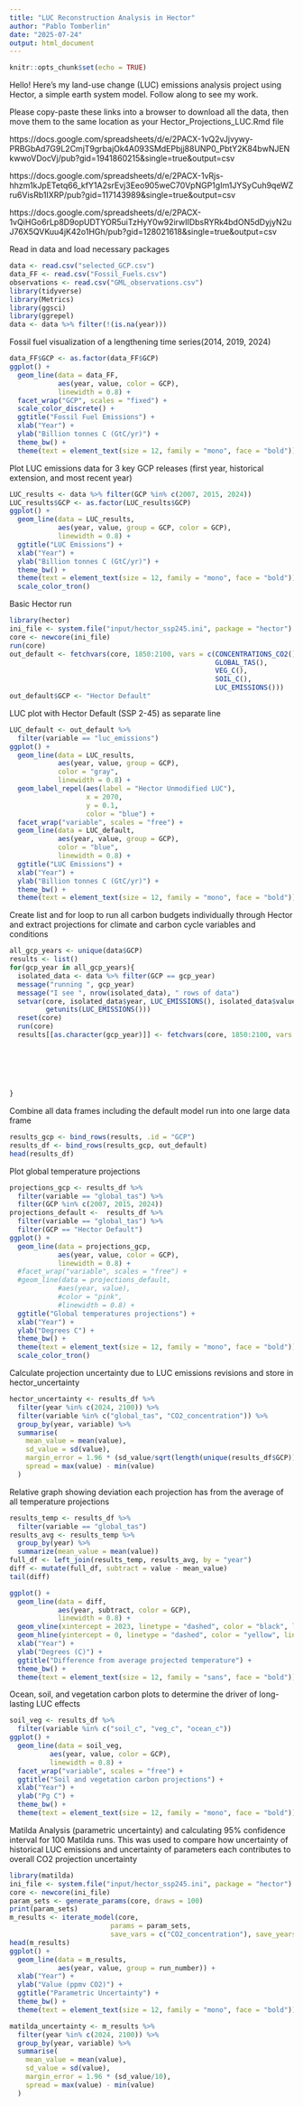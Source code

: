 ```yaml
---
title: "LUC Reconstruction Analysis in Hector"
author: "Pablo Tomberlin"
date: "2025-07-24"
output: html_document
---
```

```r
knitr::opts_chunk$set(echo = TRUE)
```
Hello! Here's my land-use change (LUC) emissions analysis project using Hector, a simple earth system model. Follow along to see my work.

Please copy-paste these links into a browser to download all the data, then move them to the same location as your Hector_Projections_LUC.Rmd file

https://docs.google.com/spreadsheets/d/e/2PACX-1vQ2vJjvywy-PRBGbAd7G9L2CmjT9grbajOk4A093SMdEPbjj88UNP0_PbtY2K84bwNJENkwwoVDocVj/pub?gid=1941860215&single=true&output=csv

https://docs.google.com/spreadsheets/d/e/2PACX-1vRjs-hhzm1kJpETetq66_kfY1A2srEvj3Eeo905weC70VpNGP1gIm1JYSyCuh9qeWZru6VisRb1IXRP/pub?gid=117143989&single=true&output=csv

https://docs.google.com/spreadsheets/d/e/2PACX-1vQiHGo6rLp8D9opUDTYOR5uiTzHyY0w92irwIIDbsRYRk4bdON5dDyjyN2uJ76X5QVKuu4jK42o1HGh/pub?gid=128021618&single=true&output=csv

Read in data and load necessary packages
```r
data <- read.csv("selected_GCP.csv")
data_FF <- read.csv("Fossil_Fuels.csv")
observations <- read.csv("GML_observations.csv")
library(tidyverse)
library(Metrics)
library(ggsci)
library(ggrepel)
data <- data %>% filter(!(is.na(year)))
```

Fossil fuel visualization of a lengthening time series(2014, 2019, 2024)
```r
data_FF$GCP <- as.factor(data_FF$GCP)
ggplot() +
  geom_line(data = data_FF,
            aes(year, value, color = GCP),
            linewidth = 0.8) +
  facet_wrap("GCP", scales = "fixed") +
  scale_color_discrete() +
  ggtitle("Fossil Fuel Emissions") +
  xlab("Year") +
  ylab("Billion tonnes C (GtC/yr)") +
  theme_bw() +
  theme(text = element_text(size = 12, family = "mono", face = "bold"))
```

Plot LUC emissions data for 3 key GCP releases (first year, historical extension, and most recent year)
```r
LUC_results <- data %>% filter(GCP %in% c(2007, 2015, 2024))
LUC_results$GCP <- as.factor(LUC_results$GCP)
ggplot() +
  geom_line(data = LUC_results,
            aes(year, value, group = GCP, color = GCP),
            linewidth = 0.8) +
  ggtitle("LUC Emissions") +
  xlab("Year") +
  ylab("Billion tonnes C (GtC/yr)") +
  theme_bw() +
  theme(text = element_text(size = 12, family = "mono", face = "bold")) +
  scale_color_tron()
```

Basic Hector run
```r
library(hector)
ini_file <- system.file("input/hector_ssp245.ini", package = "hector")
core <- newcore(ini_file)
run(core)
out_default <- fetchvars(core, 1850:2100, vars = c(CONCENTRATIONS_CO2(),
                                                   GLOBAL_TAS(),
                                                   VEG_C(),
                                                   SOIL_C(),
                                                   LUC_EMISSIONS()))
out_default$GCP <- "Hector Default"
```

LUC plot with Hector Default (SSP 2-45) as separate line
```r
LUC_default <- out_default %>%
  filter(variable == "luc_emissions")
ggplot() +
  geom_line(data = LUC_results,
            aes(year, value, group = GCP),
            color = "gray",
            linewidth = 0.8) +
  geom_label_repel(aes(label = "Hector Unmodified LUC"),
                   x = 2070,
                   y = 0.1,
                   color = "blue") +
  facet_wrap("variable", scales = "free") +
  geom_line(data = LUC_default,
            aes(year, value, group = GCP),
            color = "blue",
            linewidth = 0.8) +
  ggtitle("LUC Emissions") +
  xlab("Year") +
  ylab("Billion tonnes C (GtC/yr)") +
  theme_bw() +
  theme(text = element_text(size = 12, family = "mono", face = "bold"))
```

Create list and for loop to run all carbon budgets individually through Hector and extract projections for climate and carbon cycle variables and conditions
```r
all_gcp_years <- unique(data$GCP)
results <- list()
for(gcp_year in all_gcp_years){
  isolated_data <- data %>% filter(GCP == gcp_year)
  message("running ", gcp_year)
  message("I see ", nrow(isolated_data), " rows of data")
  setvar(core, isolated_data$year, LUC_EMISSIONS(), isolated_data$value,
         getunits(LUC_EMISSIONS()))
  reset(core)
  run(core)
  results[[as.character(gcp_year)]] <- fetchvars(core, 1850:2100, vars = c(CONCENTRATIONS_CO2(),
                                                                           GLOBAL_TAS(),
                                                                           VEG_C(),
                                                                           SOIL_C(),
                                                                           LUC_EMISSIONS(),
                                                                           OCEAN_C()))
  
}

```

Combine all data frames including the default model run into one large data frame
```r
results_gcp <- bind_rows(results, .id = "GCP")
results_df <- bind_rows(results_gcp, out_default)
head(results_df)
```

Plot global temperature projections
```r
projections_gcp <- results_df %>%
  filter(variable == "global_tas") %>%
  filter(GCP %in% c(2007, 2015, 2024))
projections_default <-  results_df %>%
  filter(variable == "global_tas") %>%
  filter(GCP == "Hector Default")
ggplot() +
  geom_line(data = projections_gcp,
            aes(year, value, color = GCP),
            linewidth = 0.8) +
  #facet_wrap("variable", scales = "free") +
  #geom_line(data = projections_default,
            #aes(year, value),
            #color = "pink",
            #linewidth = 0.8) +
  ggtitle("Global temperatures projections") +
  xlab("Year") +
  ylab("Degrees C") +
  theme_bw() +
  theme(text = element_text(size = 12, family = "mono", face = "bold")) +
  scale_color_tron()
```

Calculate projection uncertainty due to LUC emissions revisions and store in hector_uncertainty
```r
hector_uncertainty <- results_df %>%
  filter(year %in% c(2024, 2100)) %>%
  filter(variable %in% c("global_tas", "CO2_concentration")) %>%
  group_by(year, variable) %>%
  summarise(
    mean_value = mean(value),
    sd_value = sd(value),
    margin_error = 1.96 * (sd_value/sqrt(length(unique(results_df$GCP)))),
    spread = max(value) - min(value)
  )
```

Relative graph showing deviation each projection has from the average of all temperature projections
```r
results_temp <- results_df %>%
  filter(variable == "global_tas")
results_avg <- results_temp %>%
  group_by(year) %>%
  summarize(mean_value = mean(value))
full_df <- left_join(results_temp, results_avg, by = "year")
diff <- mutate(full_df, subtract = value - mean_value)
tail(diff)

ggplot() +
  geom_line(data = diff,
            aes(year, subtract, color = GCP),
            linewidth = 0.8) +
  geom_vline(xintercept = 2023, linetype = "dashed", color = "black", linewidth = 0.8) +
  geom_hline(yintercept = 0, linetype = "dashed", color = "yellow", linewidth = 0.8) +
  xlab("Year") +
  ylab("Degrees (C)") +
  ggtitle("Difference from average projected temperature") +
  theme_bw() +
  theme(text = element_text(size = 12, family = "sans", face = "bold"))
```

Ocean, soil, and vegetation carbon plots to determine the driver of long-lasting LUC effects
```r
soil_veg <- results_df %>%
  filter(variable %in% c("soil_c", "veg_c", "ocean_c"))
ggplot() +
  geom_line(data = soil_veg,
          aes(year, value, color = GCP),
          linewidth = 0.8) +
  facet_wrap("variable", scales = "free") +
  ggtitle("Soil and vegetation carbon projections") +
  xlab("Year") +
  ylab("Pg C") +
  theme_bw() +
  theme(text = element_text(size = 12, family = "mono", face = "bold"))
```

Matilda Analysis (parametric uncertainty) and calculating 95% confidence interval for 100 Matilda runs. This was used to compare how uncertainty of historical LUC emissions and uncertainty of parameters each contributes to overall CO2 projection uncertainty
```r
library(matilda)
ini_file <- system.file("input/hector_ssp245.ini", package = "hector")
core <- newcore(ini_file)
param_sets <- generate_params(core, draws = 100)
print(param_sets)
m_results <- iterate_model(core, 
                         params = param_sets,
                         save_vars = c("CO2_concentration"), save_years = 1850:2100)
head(m_results)
ggplot() +
  geom_line(data = m_results,
            aes(year, value, group = run_number)) +
  xlab("Year") +
  ylab("Value (ppmv CO2)") +
  ggtitle("Parametric Uncertainty") +
  theme_bw() +
  theme(text = element_text(size = 12, family = "mono", face = "bold"))

matilda_uncertainty <- m_results %>%
  filter(year %in% c(2024, 2100)) %>%
  group_by(year, variable) %>%
  summarise(
    mean_value = mean(value),
    sd_value = sd(value),
    margin_error = 1.96 * (sd_value/10),
    spread = max(value) - min(value)
  )
```

